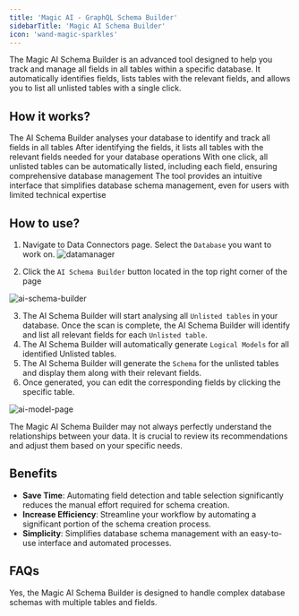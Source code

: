 ```yaml
---
title: 'Magic AI - GraphQL Schema Builder'
sidebarTitle: 'Magic AI Schema Builder'
icon: 'wand-magic-sparkles'
--- 
```


The Magic AI Schema Builder is an advanced tool designed to help you track and manage all fields in all tables within a specific database. It automatically identifies fields, lists tables with the relevant fields, and allows you to list all unlisted tables with a single click.

## How it works?

<Steps>
  <Step title="Field Tracking">
  The AI Schema Builder analyses your database to identify and track all fields in all tables
  </Step>
  <Step title="Table Listing">
    After identifying the fields, it lists all tables with the relevant fields needed for your database operations
  </Step>
  <Step title="Automated Table Listing">
  With one click, all unlisted tables can be automatically listed, including each field, ensuring comprehensive database management
  </Step>
  <Step title="User-Friendly Interface">
  The tool provides an intuitive interface that simplifies database schema management, even for users with limited technical expertise
  </Step>

</Steps>

## How to use?

1. Navigate to Data Connectors page. Select the `Database` you want to work on.
![datamanager](/assets/images/datamanager.png)

2. Click the `AI Schema Builder` button located in the top right corner of the page

![ai-schema-builder](/assets/images/ai-schema-builder.png)

3. The AI Schema Builder will start analysing all `Unlisted tables` in your database. Once the scan is complete, the AI Schema Builder will identify and list all relevant fields for each `Unlisted table`.
4. The AI Schema Builder will automatically generate `Logical Models` for all identified Unlisted tables.
5. The AI Schema Builder will generate the `Schema` for the unlisted tables and display them along with their relevant fields.
6. Once generated, you can edit the corresponding fields by clicking the specific table.

![ai-model-page](/assets/images/ai-model-page.png)

<Tip>
The Magic AI Schema Builder may not always perfectly understand the relationships between your data. 
It is crucial to review its recommendations and adjust them based on your specific needs.
</Tip>

## Benefits

- **Save Time**: Automating field detection and table selection significantly reduces the manual effort required for schema creation.
- **Increase Efficiency**: Streamline your workflow by automating a significant portion of the schema creation process.
- **Simplicity**: Simplifies database schema management with an easy-to-use interface and automated processes.

## FAQs

<Accordion title="Can the Magic AI Schema Builder handle complex database schemas?">
Yes, the Magic AI Schema Builder is designed to handle complex database schemas with multiple tables and fields.
</Accordion>
